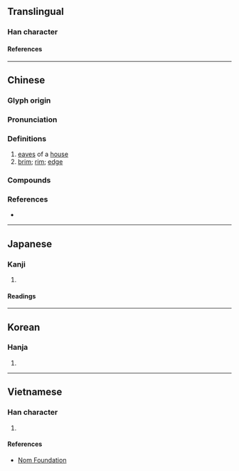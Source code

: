 {{also|簷}}
{{character info/new}}
==Translingual==

===Han character===
{{Han char|rn=75|rad=木|as=13|sn=17|four=47961|canj=DNCR|ids=⿰木詹}}

====References====
{{Han ref|kx=0556.270|dkj=15659|dj=0946.030|hdz=21304.040|uh=6A90}}

----

==Chinese==
{{zh-forms|t2=簷}}

===Glyph origin===
{{Han etym}}

===Pronunciation===
{{zh-pron
|m=yán
|c=jim4,sim4
|mn=ml:iân/qz,tw,xm,zz:chîⁿ
|mn_note=iân - literary; chîⁿ - vernacular
|mc=y
|oc=y
|cat=n
}}

===Definitions===
{{zh-hanzi}}

# [[eaves]] of a [[house]]
# [[brim]]; [[rim]]; [[edge]]

===Compounds===
{{zh-der|三檐傘|各人自掃檐前雪，莫管他家瓦上霜|屋檐|帳檐|帽檐|廊檐|房檐|步檐|滴水檐|檐喙|檐子|檐溜|檐溝|檐牙|檐鈴|檐馬|老貓溜房檐|茅檐|茅檐土壁|重檐|風檐寸晷|風檐|飛檐|飛檐走壁|飛檐走脊|簷蛇:jim4 se4-2|檐柱|檐廊|檐楯}}

===References===
* {{R:yue:mfccd}}

----

==Japanese==

===Kanji===
{{ja-kanji|grade=|rs=木13}}

# {{rfdef|ja|sort=木13}}

====Readings====
{{ja-readings
|on=えん, たん
|kun=ひさし
}}

----

==Korean==

===Hanja===
{{ko-hanja|첨}}

# {{rfdef|ko|sort=木13}}

----

==Vietnamese==

===Han character===
{{vi-readings|rs=木13|reading=[[diêm]], [[diềm]], [[thềm]], [[thiềm]]}}

# {{rfdef|vi|sort=木13}}

====References====
* [http://nomfoundation.org/common/nom_details.php?codepoint=6a90 Nom Foundation]